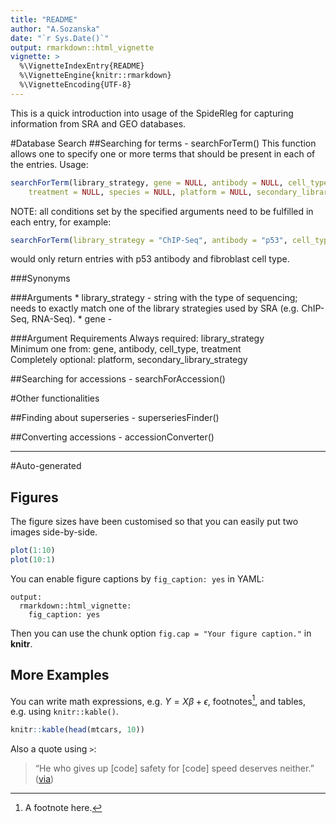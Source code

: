 ```yaml
---
title: "README"
author: "A.Sozanska"
date: "`r Sys.Date()`"
output: rmarkdown::html_vignette
vignette: >
  %\VignetteIndexEntry{README}
  %\VignetteEngine{knitr::rmarkdown}
  %\VignetteEncoding{UTF-8}
---
```


This is a quick introduction into usage of the SpideRleg for capturing information from SRA and GEO databases.

#Database Search
##Searching for terms - searchForTerm()
This function allows one to specify one or more terms that should be present in each of the entries.
Usage:
```r
searchForTerm(library_strategy, gene = NULL, antibody = NULL, cell_type = NULL, 
    treatment = NULL, species = NULL, platform = NULL, secondary_library_strategy = NULL)
```

NOTE: all conditions set by the specified arguments need to be fulfilled in each entry, for example:

```r
searchForTerm(library_strategy = "ChIP-Seq", antibody = "p53", cell_type = "fibroblast")
```
would only return entries with p53 antibody and fibroblast cell type.

###Synonyms


###Arguments
* library_strategy - string with the type of sequencing; needs to exactly match one of the library strategies used by SRA (e.g. ChIP-Seq, RNA-Seq).
* gene - 

###Argument Requirements
Always required: library_strategy  
Minimum one from: gene, antibody, cell_type, treatment  
Completely optional: platform, secondary_library_strategy  


##Searching for accessions - searchForAccession()

#Other functionalities

##Finding about superseries - superseriesFinder()

##Converting accessions - accessionConverter()


  
  
-------
  
  
#Auto-generated

## Figures

The figure sizes have been customised so that you can easily put two images side-by-side. 

```r
plot(1:10)
plot(10:1)
```

You can enable figure captions by `fig_caption: yes` in YAML:

    output:
      rmarkdown::html_vignette:
        fig_caption: yes

Then you can use the chunk option `fig.cap = "Your figure caption."` in **knitr**.

## More Examples

You can write math expressions, e.g. $Y = X\beta + \epsilon$, footnotes^[A footnote here.], and tables, e.g. using `knitr::kable()`.

```r
knitr::kable(head(mtcars, 10))
```

Also a quote using `>`:

> "He who gives up [code] safety for [code] speed deserves neither."
([via](https://twitter.com/hadleywickham/status/504368538874703872))

